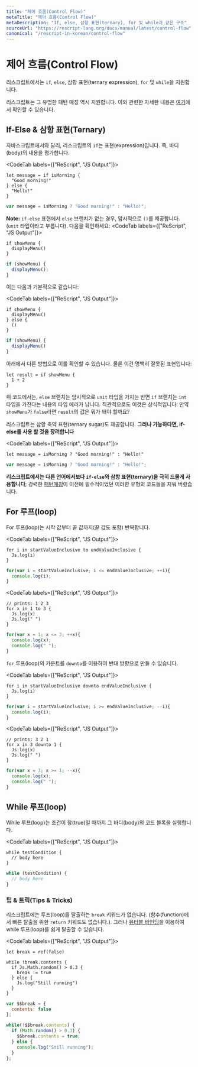 ```yaml
---
title: "제어 흐름(Control Flow)"
metaTitle: "제어 흐름(Control Flow)"
metaDescription: "If, else, 삼항 표현(ternary), for 및 while과 같은 구조"
sourceUrl: "https://rescript-lang.org/docs/manual/latest/control-flow"
canonical: "/rescript-in-korean/control-flow"
---
```


# 제어 흐름(Control Flow)

리스크립트에서는 `if`, `else`, 삼항 표현(ternary expression), `for` 및 `while`을 지원합니다.

리스크립트는 그 유명한 패턴 매칭 역시 지원합니다. 이와 관련한 자세한 내용은 [여기](pattern-matching-destructuring.md)에서 확인할 수 있습니다.

## If-Else & 삼항 표현(Ternary)

자바스크립트에서와 달리, 리스크립트의 `if`는 표현(expression)입니다. 즉, 바디(body)의 내용을 평가합니다.

<CodeTab labels={["ReScript", "JS Output"]}>

```reason
let message = if isMorning {
  "Good morning!"
} else {
  "Hello!"
}
```
```js
var message = isMorning ? "Good morning!" : "Hello!";
```

</CodeTab>

**Note:** `if-else` 표현에서 `else` 브랜치가 없는 경우, 암시적으로 `()`를 제공합니다. (`unit` 타입이라고 부릅니다). 다음을 확인하세요:
<CodeTab labels={["ReScript", "JS Output"]}>

```reason
if showMenu {
  displayMenu()
}
```
```js
if (showMenu) {
  displayMenu();
}
```

</CodeTab>

이는 다음과 기본적으로 같습니다:

<CodeTab labels={["ReScript", "JS Output"]}>

```reason
if showMenu {
  displayMenu()
} else {
  ()
}
```
```js
if (showMenu) {
  displayMenu()
}
```

</CodeTab>

아래에서 다른 방법으로 이를 확인할 수 있습니다. 물론 이건 명백히 잘못된 표현입니다:

```reason
let result = if showMenu {
  1 + 2
}
```

위 코드에서는, `else` 브랜치는 암시적으로 `unit` 타입을 가지는 반면 `if` 브랜치는 `int` 타입을 가진다는 내용의 타입 에러가 납니다. 직관적으로도 이것은 상식적입니다: 만약 `showMenu`가 `false`라면 `result`의 값은 뭐가 돼야 할까요?

리스크립트는 삼항 축약 표현(ternary sugar)도 제공합니다. **그러나 가능하다면, if-else를 사용 할 것을 장려합니다**

<CodeTab labels={["ReScript", "JS Output"]}>

```reason
let message = isMorning ? "Good morning!" : "Hello!"
```
```js
var message = isMorning ? "Good morning!" : "Hello!";
```

</CodeTab>

**리스크립트에서는 다른 언어에서보다 `if-else`와 삼항 표현(ternary)을 극히 드물게 사용합니다**; 강력한 [패턴매칭](pattern-matching-destructuring.md)이 이전에 필수적이었던 이러한 유형의 코드들을 지워 버렸습니다.

## For 루프(loop)

For 루프(loop)는 시작 값부터 끝 값까지(끝 값도 포함) 반복합니다.

<CodeTab labels={["ReScript", "JS Output"]}>

```reason
for i in startValueInclusive to endValueInclusive {
  Js.log(i)
}
```
```js
for(var i = startValueInclusive; i <= endValueInclusive; ++i){
  console.log(i);
}
```

</CodeTab>

<CodeTab labels={["ReScript", "JS Output"]}>

```reason example
// prints: 1 2 3
for x in 1 to 3 {
  Js.log(x)
  Js.log(" ")
}
```
```js
for(var x = 1; x <= 3; ++x){
  console.log(x);
  console.log(" ");
}
```

</CodeTab>

`for` 루프(loop)의 카운트를 `downto`를 이용하여 반대 방향으로 만들 수 있습니다.

<CodeTab labels={["ReScript", "JS Output"]}>

```reason
for i in startValueInclusive downto endValueInclusive {
  Js.log(i)
}
```
```js
for(var i = startValueInclusive; i >= endValueInclusive; --i){
  console.log(i);
}
```

</CodeTab>

<CodeTab labels={["ReScript", "JS Output"]}>

```reason example
// prints: 3 2 1
for x in 3 downto 1 {
  Js.log(x)
  Js.log(" ")
}
```
```js
for(var x = 3; x >= 1; --x){
  console.log(x);
  console.log(" ");
}
```

</CodeTab>

## While 루프(loop)

While 루프(loop)는 조건이 참(true)일 때까지 그 바디(body)의 코드 블록을 실행합니다.

<CodeTab labels={["ReScript", "JS Output"]}>

```reason
while testCondition {
  // body here
}
```
```js
while (testCondition) {
  // body here
}
```

</CodeTab>

### 팁 & 트릭(Tips & Tricks)

리스크립트에는 루프(loop)를 탈출하는 `break` 키워드가 없습니다. (함수(function)에서 빠른 탈출을 위한 `return` 키워드도 없습니다.). 그러나 [뮤터블 바인딩](mutation.md)을 이용하여 while 루프(loop)를 쉽게 탈출할 수 있습니다.

<CodeTab labels={["ReScript", "JS Output"]}>

```reason example
let break = ref(false)

while !break.contents {
  if Js.Math.random() > 0.3 {
    break := true
  } else {
    Js.log("Still running")
  }
}
```
```js
var $$break = {
  contents: false
};

while(!$$break.contents) {
  if (Math.random() > 0.3) {
    $$break.contents = true;
  } else {
    console.log("Still running");
  }
};
```

</CodeTab>